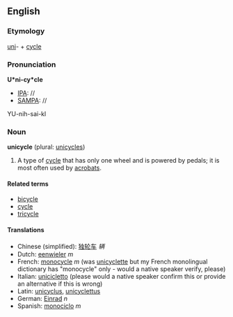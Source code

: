 ==English==
===Etymology===
[[uni]]- + [[cycle]]

===Pronunciation===
'''U*ni-cy*cle'''
*[[IPA]]: //
*[[SAMPA]]: //
YU-nih-sai-kl

=== Noun ===
'''unicycle''' (plural: [[unicycles]])

#A type of [[cycle]] that has only one wheel and is powered by pedals; it is most often used by [[acrobat]]s.

====Related terms====
*[[bicycle]]
*[[cycle]]
*[[tricycle]]

====Translations====
*Chinese (simplified): [[独轮车]] ''辆''
*Dutch: [[eenwieler]] ''m''
*French: [[monocycle]] ''m'' (was [[unicyclette]] but my French monolingual dictionary has "monocycle" only - would a native speaker verify, please)
*Italian: [[unicicletto]] (please would a native speaker confirm this or provide an alternative if this is wrong)
*Latin: [[unicyclus]], [[unicyclettus]]
*German: [[Einrad]] ''n''
*Spanish: [[monociclo]] ''m''